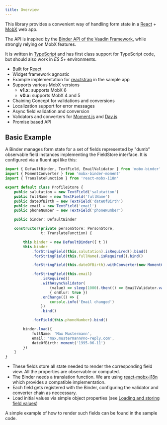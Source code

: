 ```yaml
---
title: Overview
---
```



This library provides a convenient way of handling form state in a [React](https://reactjs.org/) + [MobX](https://mobx.js.org/) web app.

The API is inspired by the [Binder API of the Vaadin Framework](https://vaadin.com/docs/v10/flow/binding-data/tutorial-flow-components-binder.html), while strongly relying on MobX features.

It is written in [TypeScript](https://www.typescriptlang.org/) and has first class support for TypeScript code, but should also work in *ES 5*+ environments.

- Built for [React](https://reactjs.org)
- Widget framework agnostic
- Example implementation for [reactstrap](https://reactstrap.github.io) in the sample app
- Supports various MobX versions
  - **v1.x:** supports MobX 6
  - **v0.x:** supports MobX 4 and 5
- Chaining Concept for validations and conversions
- Localization support for error messages
- Async field validation and conversion
- Validators and converters for [Moment.js](https://momentjs.com) and [Day.js](https://day.js.org)
- Promise based API


## Basic Example

<p>A <SrcLink to="mobx-binder-core/src/model/binder/Binder.ts">Binder</SrcLink> manages form state for a set of fields represented by "dumb" observable field instances implementing the <SrcLink to="mobx-binder-core/src/model/fields/FieldStore.ts">FieldStore</SrcLink> interface. It is configured via a fluent api like this:</p>

``` typescript
import { DefaultBinder, TextField, EmailValidator } from 'mobx-binder'
import { MomentConverter } from 'mobx-binder-moment'
import { TranslateFunction } from 'react-mobx-i18n'

export default class ProfileStore {
    public salutation = new TextField('salutation')
    public fullName = new TextField('fullName')
    public dateOfBirth = new TextField('dateOfBirth')
    public email = new TextField('email')
    public phoneNumber = new TextField('phoneNumber')

    public binder: DefaultBinder

    constructor(private personStore: PersonStore,
                t: TranslateFunction) {

        this.binder = new DefaultBinder({ t })
        this.binder
            .forStringField(this.salutation).isRequired().bind()
            .forStringField(this.fullName).isRequired().bind()

            .forStringField(this.dateOfBirth).withConverter(new MomentConverter('DD.MM.YYYY')).bind()

            .forStringField(this.email)
                .isRequired()
                .withAsyncValidator(
                    (value) => sleep(1000).then(() => EmailValidator.validate()(value)),
                    { onBlur: true })
                .onChange(() => {
                    console.info('Email changed')
                })
                .bind()

            .forField(this.phoneNumber).bind()

        binder.load({
            fullName: 'Max Mustermann',
            email: 'max.mustermann@no-reply.com',
            dateOfBirth: moment('1995-06-11')
        })
    }
}
```

-   These fields store all state needed to render the corresponding field view. All the properties are observable or computed.
-   The Binder needs a translation function. We are using [react-mobx-i18n](https://github.com/jverhoelen/react-mobx-i18n) which provides a compatible implementation.
-   Each field gets registered with the Binder, configuring the validator and converter chain as neccessary.
-   Load initial values via simple object properties (see [Loading and storing field values](usage/load-store))

<p>A simple <SrcLink to="sample/src/app/forms/FormField.tsx">example</SrcLink> of how to render such fields can be found in the <SrcLink to="sample">sample code</SrcLink>.</p>
